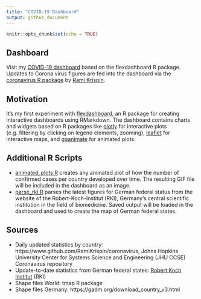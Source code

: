 ```yaml
---
title: "COVID-19 Dashboard"
output: github_document
---
```


```r
knitr::opts_chunk$set(echo = TRUE)
```

## Dashboard

Visit my [COVID-19 dashboard](https://bydata.github.io/covid-19/dashboard/flexdashboard.html) based on the flexdashboard R package. Updates to Corona virus figures are fed into the dashboard via the [coronavirus R package](https://www.github.com/RamiKrispin/coronavirus) by [Rami Krispin](https://www.github.com/RamiKrispin/).

## Motivation

It's my first experiment with [flexdashboard](https://rmarkdown.rstudio.com/flexdashboard/index.html), an R package for creating interactive dashboards using RMarkdown. The dashboard contains charts and widgets based on R packages like [plotly](https://plot.ly/r/) for interactive plots (e.g. filtering by clicking on legend elements, zooming), [leaflet](https://rstudio.github.io/leaflet/) for interactive maps, and [gganimate](https://github.com/thomasp85/gganimate) for animated plots.

## Additional R Scripts

* [animated_plots.R](R/animated_plots.R) creates any animated plot of how the number of confirmed cases per country developed over time. The resulting GIF file will be included in the dashboard as an image.
* [parse_rki.R](R/parse_rki.R) parses the latest figures for German federal status from the website of the Robert-Koch-Institut (RKI), Germany's central scientific institution in the field of biomedicine. Saved output will be loaded in the dashboard and used to create the map of German federal states.

## Sources

* Daily updated statistics by country: https://www.github.com/RamiKrispin/coronavirus, Johns Hopkins University Center for Systems Science and Engineering (JHU CCSE) Coronavirus repository
* Update-to-date statistics from German federal states: [Robert Koch Institut](https://www.rki.de/DE/Content/InfAZ/N/Neuartiges_Coronavirus/Fallzahlen.html) (RKI)
* Shape files World: tmap R package
* Shape files Germany: https://gadm.org/download_country_v3.html
